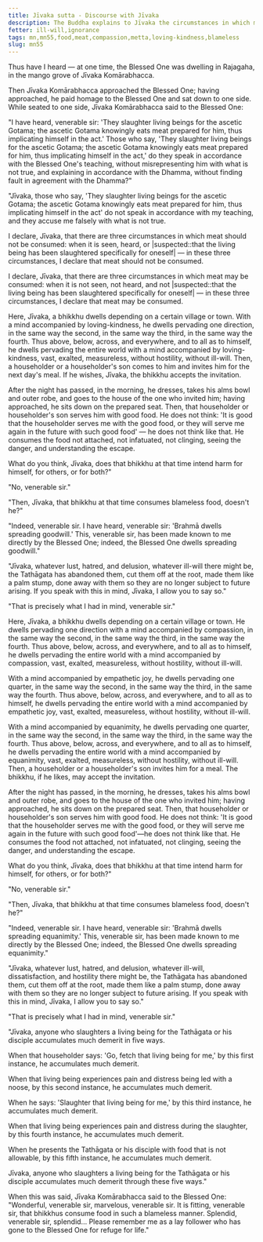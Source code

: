 ```yaml
---
title: Jīvaka sutta - Discourse with Jīvaka
description: The Buddha explains to Jīvaka the circumstances in which meat may be consumed and the demerit of slaughtering living beings for the Tathāgata or his disciples.
fetter: ill-will,ignorance
tags: mn,mn55,food,meat,compassion,metta,loving-kindness,blameless
slug: mn55
---
```


Thus have I heard — at one time, the Blessed One was dwelling in Rajagaha, in the mango grove of Jīvaka Komārabhacca.

Then Jīvaka Komārabhacca approached the Blessed One; having approached, he paid homage to the Blessed One and sat down to one side. While seated to one side, Jīvaka Komārabhacca said to the Blessed One:

"I have heard, venerable sir: 'They slaughter living beings for the ascetic Gotama; the ascetic Gotama knowingly eats meat prepared for him, thus implicating himself in the act.' Those who say, 'They slaughter living beings for the ascetic Gotama; the ascetic Gotama knowingly eats meat prepared for him, thus implicating himself in the act,' do they speak in accordance with the Blessed One's teaching, without misrepresenting him with what is not true, and explaining in accordance with the Dhamma, without finding fault in agreement with the Dhamma?"

"Jīvaka, those who say, 'They slaughter living beings for the ascetic Gotama; the ascetic Gotama knowingly eats meat prepared for him, thus implicating himself in the act' do not speak in accordance with my teaching, and they accuse me falsely with what is not true.

I declare, Jīvaka, that there are three circumstances in which meat should not be consumed: when it is seen, heard, or |suspected::that the living being has been slaughtered specifically for oneself| — in these three circumstances, I declare that meat should not be consumed.

I declare, Jīvaka, that there are three circumstances in which meat may be consumed: when it is not seen, not heard, and not |suspected::that the living being has been slaughtered specifically for oneself| — in these three circumstances, I declare that meat may be consumed.

Here, Jīvaka, a bhikkhu dwells depending on a certain village or town. With a mind accompanied by loving-kindness, he dwells pervading one direction, in the same way the second, in the same way the third, in the same way the fourth. Thus above, below, across, and everywhere, and to all as to himself, he dwells pervading the entire world with a mind accompanied by loving-kindness, vast, exalted, measureless, without hostility, without ill-will. Then, a householder or a householder's son comes to him and invites him for the next day's meal. If he wishes, Jīvaka, the bhikkhu accepts the invitation.

After the night has passed, in the morning, he dresses, takes his alms bowl and outer robe, and goes to the house of the one who invited him; having approached, he sits down on the prepared seat. Then, that householder or householder's son serves him with good food. He does not think: 'It is good that the householder serves me with the good food, or they will serve me again in the future with such good food' — he does not think like that. He consumes the food not attached, not infatuated, not clinging, seeing the danger, and understanding the escape.

What do you think, Jīvaka, does that bhikkhu at that time intend harm for himself, for others, or for both?"

"No, venerable sir."

"Then, Jīvaka, that bhikkhu at that time consumes blameless food, doesn't he?"

"Indeed, venerable sir. I have heard, venerable sir: 'Brahmā dwells spreading goodwill.' This, venerable sir, has been made known to me directly by the Blessed One; indeed, the Blessed One dwells spreading goodwill."

"Jīvaka, whatever lust, hatred, and delusion, whatever ill-will there might be, the Tathāgata has abandoned them, cut them off at the root, made them like a palm stump, done away with them so they are no longer subject to future arising. If you speak with this in mind, Jīvaka, I allow you to say so."

"That is precisely what I had in mind, venerable sir."

Here, Jīvaka, a bhikkhu dwells depending on a certain village or town. He dwells pervading one direction with a mind accompanied by compassion, in the same way the second, in the same way the third, in the same way the fourth. Thus above, below, across, and everywhere, and to all as to himself, he dwells pervading the entire world with a mind accompanied by compassion, vast, exalted, measureless, without hostility, without ill-will.

With a mind accompanied by empathetic joy, he dwells pervading one quarter, in the same way the second, in the same way the third, in the same way the fourth. Thus above, below, across, and everywhere, and to all as to himself, he dwells pervading the entire world with a mind accompanied by empathetic joy, vast, exalted, measureless, without hostility, without ill-will.

With a mind accompanied by equanimity, he dwells pervading one quarter, in the same way the second, in the same way the third, in the same way the fourth. Thus above, below, across, and everywhere, and to all as to himself, he dwells pervading the entire world with a mind accompanied by equanimity, vast, exalted, measureless, without hostility, without ill-will. Then, a householder or a householder's son invites him for a meal. The bhikkhu, if he likes, may accept the invitation.

After the night has passed, in the morning, he dresses, takes his alms bowl and outer robe, and goes to the house of the one who invited him; having approached, he sits down on the prepared seat. Then, that householder or householder's son serves him with good food. He does not think: 'It is good that the householder serves me with the good food, or they will serve me again in the future with such good food'—he does not think like that. He consumes the food not attached, not infatuated, not clinging, seeing the danger, and understanding the escape.

What do you think, Jīvaka, does that bhikkhu at that time intend harm for himself, for others, or for both?"

"No, venerable sir."

"Then, Jīvaka, that bhikkhu at that time consumes blameless food, doesn't he?"

"Indeed, venerable sir. I have heard, venerable sir: 'Brahmā dwells spreading equanimity.' This, venerable sir, has been made known to me directly by the Blessed One; indeed, the Blessed One dwells spreading equanimity."

"Jīvaka, whatever lust, hatred, and delusion, whatever ill-will, dissatisfaction, and hostility there might be, the Tathāgata has abandoned them, cut them off at the root, made them like a palm stump, done away with them so they are no longer subject to future arising. If you speak with this in mind, Jīvaka, I allow you to say so."

"That is precisely what I had in mind, venerable sir."

"Jīvaka, anyone who slaughters a living being for the Tathāgata or his disciple accumulates much demerit in five ways.

When that householder says: 'Go, fetch that living being for me,' by this first instance, he accumulates much demerit.

When that living being experiences pain and distress being led with a noose, by this second instance, he accumulates much demerit.

When he says: 'Slaughter that living being for me,' by this third instance, he accumulates much demerit.

When that living being experiences pain and distress during the slaughter, by this fourth instance, he accumulates much demerit.

When he presents the Tathāgata or his disciple with food that is not allowable, by this fifth instance, he accumulates much demerit.

Jīvaka, anyone who slaughters a living being for the Tathāgata or his disciple accumulates much demerit through these five ways."

When this was said, Jīvaka Komārabhacca said to the Blessed One: "Wonderful, venerable sir, marvelous, venerable sir. It is fitting, venerable sir, that bhikkhus consume food in such a blameless manner. Splendid, venerable sir, splendid... Please remember me as a lay follower who has gone to the Blessed One for refuge for life."
